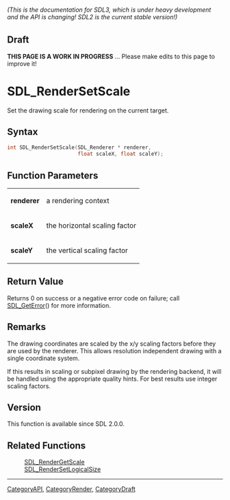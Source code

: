 ====== (This is the documentation for SDL3, which is under heavy development and the API is changing! SDL2 is the current stable version!) ======

== Draft ==

'''THIS PAGE IS A WORK IN PROGRESS''' ... Please make edits to this page to improve it!



<!-- #*^*^*^*^*See https://wiki.libsdl.org/SGFunctions for details on editing this page*^*^*^*^* -->
= SDL_RenderSetScale =

Set the drawing scale for rendering on the current target.

== Syntax ==

<syntaxhighlight lang='c'>
int SDL_RenderSetScale(SDL_Renderer * renderer,
                       float scaleX, float scaleY);
</syntaxhighlight>

== Function Parameters ==

{|
|'''renderer'''
|a rendering context
|-
|'''scaleX'''
|the horizontal scaling factor
|-
|'''scaleY'''
|the vertical scaling factor
|}

== Return Value ==

Returns 0 on success or a negative error code on failure; call
[[SDL_GetError]]() for more information.

== Remarks ==

The drawing coordinates are scaled by the x/y scaling factors before they
are used by the renderer. This allows resolution independent drawing with a
single coordinate system.

If this results in scaling or subpixel drawing by the rendering backend, it
will be handled using the appropriate quality hints. For best results use
integer scaling factors.

== Version ==

This function is available since SDL 2.0.0.

== Related Functions ==

:[[SDL_RenderGetScale]]
:[[SDL_RenderSetLogicalSize]]

----
[[CategoryAPI]], [[CategoryRender]], [[CategoryDraft]]
<!-- #See the Style Guide for instructions on editing the footer. -->


